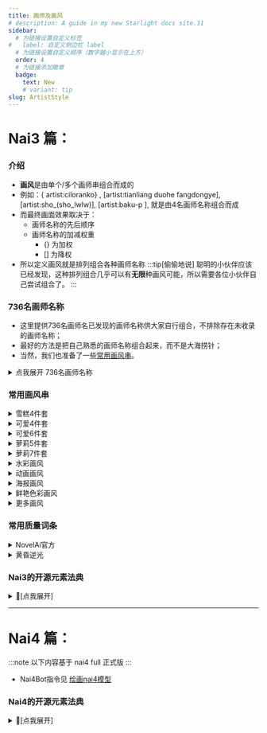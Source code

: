 ```yaml
---
title: 画师及画风
# description: A guide in my new Starlight docs site.11
sidebar:
  # 为链接设置自定义标签
#   label: 自定义侧边栏 label
  # 为链接设置自定义顺序（数字越小显示在上方）
  order: 4
  # 为链接添加徽章
  badge:
    text: New
    # variant: tip
slug: ArtistStyle
---
```


# Nai3 篇：

### 介绍
- **画风**是由单个/多个画师串组合而成的
- 例如：\{ artist:ciloranko\} , [artist:tianliang duohe fangdongye], [artist:sho_(sho_lwlw)], [artist:baku-p ],  就是由4名画师名称组合而成
- 而最终画面效果取决于：
  - 画师名称的先后顺序
  - 画师名称的加减权重
    - \{\} 为加权
    - [] 为降权
- 所以定义画风就是排列组合各种画师名称
:::tip[偷偷地说]
聪明的小伙伴应该已经发现，这种排列组合几乎可以有**无限**种画风可能，所以需要各位小伙伴自己尝试组合了。
:::


### 736名画师名称
- 这里提供736名画师名已发现的画师名称供大家自行组合，不排除存在未收录的画师名称；
- 最好的方法是把自己熟悉的画师名称组合起来，而不是大海捞针；
- 当然，我们也准备了一些[常用画风串](#常用画风串)。

<details>
<summary>点我展开 736名画师名称</summary>

:::danger[注意！]
仅供群友查阅，未经允许谢绝转载
:::

```text title="736名画师名称"
artist:ciloranko,
artist:tianliang_duohe_fangdongye,
artist:ningen_mame,
artist:sho_(sho_lwlw),
artist:rhasta,
artist:wlop,
artist:kedama_milk,
artist:ask_(askzy),
artist:as109,
artist:mika_pikazo,
artist:ke-ta,
artist:WANKE,
artist:fuzichoco,
artist:modare,
artist:onineko,
artist:yoneyama_mai,
artist:reoen,
artist:chen_bin,
artist:kawacy,
artist:mignon,
artist:hiten,
artist:ATDAN,
artist:miv4t,
artist:henreader,
artist:sy4,
artist:rei_(sanbonzakura),
artist:mochizuki_kei,
artist:Rella,
artist:anmi,
artist:tidsean,
artist:minaba_hideo,
artist:akizero1510,
artist:cierra_(ra-bit),
artist:kantoku,
artist:cogecha,
artist:ogipote,
artist:kazutake_hazano,
artist:fujiyama,
artist:omone_hokoma_agm,
artist:amazuyu_tatsuki,
artist:toosaka_asagi,
artist:fkey,
artist:miyuki_(miyuki0529),
artist:hitomaru,
artist:alphonse_(white_datura),
artist:akakura,
artist:sheya,
artist:gomzi,
artist:kousaki_rui,
artist:cutesexyrobutts,
artist:liduke,
artist:40hara,
artist:ikeuchi_tanuma,
artist:konya_karasue,
artist:lam_(ramdayo),
artist:nardack,
artist:xinzoruo,
artist:icomochi,
artist:phantom_ix_row,
artist:namie,
artist:pigeon666,
artist:demizu_posuka,
artist:onono_imoko,
artist:shion_(mirudakemann),
artist:rurudo,
artist:binggong_asylum,
artist:tokkyu,
artist:asakuraf,
artist:kuzuvine,
artist:jyt,
artist:maccha_(mochancc),
artist:hxxg,
artist:fagi_(kakikaki),
artist:yoshida_akihiko,
artist:chiaroscuro,
artist:you_shimizu,
artist:kukka,
artist:infukun,
artist:kaamin_(mariarose753),
artist:ishiyumi,
artist:naga_u,
artist:tyakomes,
artist:momoco,
artist:Torino,
artist:houkisei,
artist:yushe_quetzalli,
artist:dino_(dinoartforame),
artist:meion,
artist:yuuhagi_(amaretto-no-natsu),
artist:quasarcake,
artist:fajyobore,
artist:hiro_(dismaless),
artist:miyase_mahiro,
artist:piromizu,
artist:shimatani_azu,
artist:maeka_(kumaekake),
artist:ru_zhai,
artist:shanyao_jiang_tororo,
artist:ryou(ryoutarou),
artist:alchemaniac,
artist:karasu_raven,
artist:hoji(hooooooooji1029),
artist:kinhasu,
artist:momoko_(momopoco),
artist:yuuji_(and),
artist:milk_panda,
artist:yoshinari_you,
artist:baku-p,
artist:zhibuji_loom,
artist:asanagi,
artist:piyodera_mucha,
artist:eufoniuz,
artist:banishment,
artist:mikozin,
artist:yonchan,
artist:pottsness,
artist:shiro9jira,
artist:xilmo,
artist:tsubasa_tsubasa,
artist:redrop,
artist:aki99,
artist:dishwasher1910,
artist:potg(piotegu),
artist:nikorashi-ka,
artist:katahira_masashi,
artist:mikaze_oto,
artist:enkyo_yuuichirou,
artist:ohisashiburi,
artist:gusha_s,
artist:hews,
artist:noyu_(noyu23386566),
artist:nekojira,
artist:zuizi,
artist:observerz,
artist:u_u_zan,
artist:necomi,
artist:ashima_takumi,
artist:hisona_(suaritesumi),
artist:milkychu,
artist:sofra,
artist:yamakawa,
artist:nonco,
artist:daizu_(melon-lemon),
artist:refeia,
artist:sakura_(39ra),
artist:simao_(x_x36131422),
artist:misaka_12003-gou,
artist:cui_(jidanhaidaitang),
artist:nixeu,
artist:bee_(deadflow),
artist:beni_shake,
artist:toi8,
artist:shexyo,
artist:fishine,
artist:ireading,
artist:timbougami,
artist:butterchalk,
artist:happoubi_jin,
artist:rebecca_(keinelove),
artist:mamimi_(mamamimi),
artist:yago8_pp3,
artist:murata_range,
artist:morino_hon,
artist:harada_takehito,
artist:taitai,
artist:luicent,
artist:sumiyao_(amam),
artist:astg,
artist:yamamomo_(plank),
artist:blue-senpai,
artist:tsukareta_san,
artist:aikome_(haikome),
artist:kurumi_(recycllamo),
artist:nekoda_(maoda),
artist:healthyman,
artist:Morikura_En,
artist:wagashi_(dagashiya),
artist:himura_kiseki,
artist:tachikawa_mushimaro,
artist:novelace,
artist:shigure_ui,
artist:alpha_(alpha91),
artist:sencha_(senchat),
artist:say_hana,
artist:dungeon_meshi,
artist:konbu_wakame,
artist:menyoujan,
artist:alp,
artist:murata_yuusuke,
artist:QYS3,
artist:hisakata_souji,
artist:achiki,
artist:skyrick9413,
artist:ishikei,
artist:mashiro_shiki,
artist:silvertsuki,
artist:OKAZU,
artist:chyoel,
artist:norza,
artist:yd_(orange_maru),
artist:rucaco,
artist:himitsu_(hi_mi_tsu_2),
artist:yumenouchi_chiharu,
artist:azuuru,
artist:djheycha,
artist:ponzu(catponz),
artist:stu_dts,
artist:Kyokucho,
artist:kamitoge_supino,
artist:kitaku_(nakamachi_machi),
artist:mandrill,
artist:parsley-f,
artist:dsmile,
artist:ebimomo,
artist:shuri_(84k),
artist:echj,
artist:6_(yuchae),
artist:nadegata,
artist:k00s,
artist:naruse_hirofumi,
artist:quan_(kurisu_tina),
artist:agoto,
artist:popqn,
artist:ribiadan,
artist:qosic,
artist:deadnooodles,
artist:mamuru,
artist:shnva,
artist:ran'ou_(tamago_no_kimi),
artist:ayu_(mog),
artist:sasairebun,
artist:waterkuma,
artist:m_k,
artist:migolu,
artist:rune_(dualhart),
artist:fuya_(tempupupu),
artist:donguri_suzume,
artist:kaede_(sayappa),
artist:rinotuna,
artist:kokaki_mumose,
artist:risui_(suzu_rks),
artist:mochirong,
artist:sora_72-iro,
artist:gawako,
artist:watao,
artist:kase_daiki,
artist:toshizou_(0714),
artist:remsrar,
artist:hayana_neru,
artist:neco,
artist:rokita,
artist:puuzaki_puuna,
artist:mochi_(circle_rin),
artist:fumio_(rsqkr),
artist:huanxiang_heitu,
artist:creayus,
artist:wang_xi,
artist:kinta_(distortion),
artist:misaki12003,
artist:kitada_mo,
artist:bacius,
artist:beijuu,
artist:bukurote,
artist:songjikyo,
artist:shisantian,
artist:ttosom,
artist:KuroBlood,
artist:eip_(pepai),
artist:rukako,
artist:memmo,
artist:hoshi_(snacherubi),
artist:nibiiro_shizuka,
artist:shiratama_(shiratamaco),
artist:bm_tol,
artist:ebifurya,
artist:poco(asahi_age),
artist:nanase_nao,
artist:meito_(maze),
artist:qtonagi,
artist:itomugi-kun,
artist:fujima_takuya,
artist:null_(nyanpyoun),
artist:kani_biimu,
artist:hyouuma,
artist:mafuyu_(chibi21),
artist:mikami_mika,
artist:nuu_(nu-nyu),
artist:amaichi_esora,
artist:amashiro_natsuki,
artist:rubi-samaasanagi,
artist:toraishi_666,
artist:mvv,
artist:saku_usako_(rabbit),
artist:kanzakietc,
artist:sasa_onigiri,
artist:na_tarapisu153,
artist:gochisousama_(tanin050),
artist:takemori_shintarou,
artist:cool-kyou_shinja,
artist:kojima_takeshi,
artist:taketora_suzume,
artist:takeuchi_takashi,
artist:lambda_(kusowarota),
artist:cle_masahiro,
artist:yapo_(croquis_side),
artist:satou_kuuki,
artist:shiokonbu,
artist:zurikishi,
artist:ryota_(ry_o_ta),
artist:kylin,
artist:duoyuanjun,
artist:shimada_fumikane,
artist:ame_(uten_cancel),
artist:Endou_Okito,
artist:oyari_ashito,
artist:tira_27,
artist:void_0,
artist:ogata_tei,
artist:hong_bai,
artist:bigxixi,
artist:allenes,
artist:houraku,
artist:yuno385,
artist:mocha_(cotton),
artist:arsenixc,
artist:hagimorijia,
artist:asou_(asabu202),
artist:sarasadou_dan,
artist:shiina_kuro,
artist:john_kafka,
artist:yueko_(jiayue_wu),
artist:hagi_(ame_hagi),
artist:kuroduki_(pieat),
artist:maeda_hiroyuki,
artist:yutoka_mizu,
artist:suimya,
artist:noco,
artist:miwano_rag,
artist:bow_(bhp),
artist:doujinshi_doujin,
artist:kasumi_(skchkko),
artist:murakami_suigun,
artist:touzai(poppin_phl95),
artist:rolua,
artist:waka(wk4444),
artist:au_(d_elete),
artist:hito_komoru,
artist:zunta,
artist:komota_(kanyou_shoujo),
artist:tabi_(tabisumika),
artist:yuumei,
artist:rin_yuu,
artist:kawakami_masaki,
artist:koh_rd,
artist:k-suwabe,
artist:iuui,
artist:ajishio,
artist:marushin,
artist:solar_(happymonk),
artist:takatsuki_ichi,
artist:bbolalus,
artist:rin31153336,
artist:7010,
artist:yoru_nai,
artist:do_m_kaeru,
artist:hizuki_yayoi,
artist:nikaidou_kou,
artist:kannko_bokujou,
artist:suminagashi,
artist:mokufuu,
artist:koruri,
artist:saru,
artist:romi_(346_ura),
artist:mazjojo,
artist:xssh,
artist:si10ra,
artist:mountain_han,
artist:kahlua,
artist:gin00,
artist:muloli,
artist:higeneko,
artist:goma_satoshi,
artist:potetos7,
artist:azure_(capriccio),
artist:suzumi_(ccroquette),
artist:nanaken_nana,
artist:kotobuki_utage,
artist:shpo,
artist:umishima_senbon,
artist:gsusart,
artist:joman,
artist:shugao,
artist:komeshiro_kasu,
artist:maett,
artist:mo_(kireinamo),
artist:maki_keigo,
artist:maeshima_shigeki,
artist:ssambatea,
artist:miyoshi_yoshimi,
artist:natsuki_teru,
artist:nakano_maru,
artist:dede_(qwea_00000),
artist:takitarou,
artist:shuuko_(s_h_uuko),
artist:mura_karuki,
artist:shacho_(ko_no_ha),
artist:ocha_(popopogg),
artist:kaorihero,
artist:signalviolet,
artist:qi7pi,
artist:baocaizi,
artist:tobimura,
artist:misha_(ohds101),
artist:op_na_yarou,
artist:momose_(oqo),
artist:misekai_555,
artist:kita_senri,
artist:terrajin,
artist:13_(spice!!),
artist:tokiwa_midori_(kyokutou_funamushi),
artist:tama_(tama-s),
artist:tenobe,
artist:203wolves,
artist:matanonki,
artist:topia,
artist:poprication,
artist:barbarian_tk,
artist:nagishiro_mito,
artist:kazepana,
artist:terupancake,
artist:shimhaq,
artist:tsunako,
artist:rosuuri,
artist:shikimi_(yurakuru),
artist:nyum,
artist:rkrk,
artist:syhan,
artist:10mo,
artist:coyucom,
artist:shouu-kun,
artist:gearous,
artist:piripun,
artist:colis,
artist:ponytail_korosuke,
artist:hua_hua_de_meme,
artist:re_ghotion,
artist:hori_(hori_no_su),
artist:wata_(attaka_towel),
artist:saitou_naoki,
artist:koi_(koisan),
artist:idkuroi,
artist:haru_(hiyori-kohal),
artist:tachibana_roku,
artist:midori_foo,
artist:taesi,
artist:inudori,
artist:gya_(144),
artist:clear_glass_(mildmild1311),
artist:ookuma_nekosuke,
artist:gakky,
artist:hajika,
artist:deyui,
artist:kisaragi_yuu_(fallen_sky),
artist:ittokyu,
artist:ucmm,
artist:asatsuki_(fgfff),
artist:hanekoto,
artist:mappaninatta,
artist:kujou_karasuma,
artist:tetsurou_(fe+),
artist:ro\\xa0g\\xa0(oowack),
artist:sogawa,
artist:ainy,
artist:azuumori,
artist:myabit,
artist:miyuki_ruria,
artist:rui_(sugar3),
artist:criis-chan,
artist:aochoku,
artist:mamimu_(ko_cha_22),
artist:kouji_(campus_life),
artist:shirokitsune,
artist:kemachiku,
artist:hagoonha,
artist:haru_(nakajou-28),
artist:luke_(dydansgur),
artist:suisogenshi,
artist:namori,
artist:dadijiji,
artist:reitou_mikan,
artist:yuuka_nonoko,
artist:appleq,
artist:tsukinami_kousuke,
artist:tomozero,
artist:menma_(enaic31),
artist:hoojiro,
artist:turisasu,
artist:momiji_mao,
artist:aak,
artist:yukie_(kusaka_shi),
artist:mamyouda,
artist:miu_(miuuu_721),
artist:lamb-oic029,
artist:rariatto_(ganguri),
artist:keenh,
artist:huwari_(dnwls3010),
artist:mozukuzu_(manukedori),
artist:asazuki_norito,
artist:hyde_(tabakko),
artist:mendou_kusai,
artist:ett,
artist:niichi_(komorebi-palette),
artist:shichigatsu,
artist:akadako,
artist:swordsouls,
artist:sagami_jon,
artist:sui_(suizilla),
artist:dev_(dev0614),
artist:yoon_cook,
artist:nanoless,
artist:kz_oji,
artist:teshima_nari,
artist:yukataro,
artist:honlo,
artist:zuo_daoxing,
artist:yana_mori,
artist:massakasama,
artist:shashaki,
artist:ergot,
artist:nekoya_(liu),
artist:nekoume,
artist:yajuu,
artist:starshadowmagician,
artist:damda,
artist:saiguchi_otoufu,
artist:whoosaku,
artist:reddizen,
artist:sigm@,
artist:katsuobushi_(eba_games),
artist:amezawa_koma,
artist:uenomigi,
artist:kim_eb,
artist:e.o.,
artist:ini_(inunabe00),
artist:tunamayo_(dsasd751),
artist:cocozasa,
artist:mr.lime,
artist:ido_(teketeke),
artist:mochizuki_shiina,
artist:kame_(kamepan44231),
artist:yunamaro,
artist:nekotoufu,
artist:hekiga_(freelot),
artist:jill_07km,
artist:matanukinuki,
artist:kanikama,
artist:sincos,
artist:kouyafu,
artist:atte_nanakusa,
artist:loliconder,
artist:meinoss,
artist:nekonyan,
artist:x,
artist:band-width,
artist:e10,
artist:tooo,
artist:tamanoi_peromekuri,
artist:mx2j,
artist:kobuichi,
artist:tinker_bell,
artist:wasabi_(sekai),
artist:narduck,
artist:kimishima_ao,
artist:Mizumizuni,
artist:kankan33333,
artist:muk_monsieur,
artist:suitenan,
artist:miraa_(chikurin),
artist:isshi_pyuma,
artist:s16xue,
artist:sorairo_len,
artist:dango_(uni_520),
artist:meyoco,
artist:yuzuna99,
artist:yokochou,
artist:bai_lao_shu,
artist:nopossumachine,
artist:amonitto,
artist:falin_thorden,
artist:sawkm,
artist:da_mao_banlangen,
artist:choco_(chocolate_shop),
artist:Fuumi,
artist:Shirabi,
artist:Sayori,
artist:Ichihi,
artist:shoshika8888888,
artist:kurarome,
artist:haneru,
artist:asakai_mocchinu,
artist:monikano,
artist:hakaba_(dairiseki),
artist:shironekoban,
artist:hidulume,
artist:meunhongcha,
artist:jonylaser,
artist:kazuhiro_(tiramisu),
artist:shengtian,
artist:nopetroto,
artist:namiorii,
artist:darklux,
artist:rotroto,
artist:namagome_negi,
artist:shimejinameko,
artist:freng,
artist:riri,
artist:weri,
artist:sciamano240,
artist:pukara,
artist:noah_(tettsui-sole),
artist:OlchaS,
artist:kidmo,
artist:melon22,
artist:kincora,
artist:batako,
artist:38,
artist:kunaboto,
artist:elun_(meido),
artist:kakure_eria,
artist:Jonpei,
artist:icecake,
artist:qizhu,
artist:reeh_(yukuri130),
artist:hougu_souji,
artist:umezawa_itte,
artist:wenquangua,
artist:dokuro_deluxe,
artist:csyday,
artist:mimoza_(96mimo414),
artist:shirable_shiki,
artist:maiqo,
artist:jacknife,
artist:you_guo_chaocai,
artist:douya_(233),
artist:fenrir_(fenriluuu),
artist:gorgeous_mushroom,
artist:yaegashi_nan,
artist:aka_kan,
artist:dm_(dai_miao),
artist:rororogi_mogera,
artist:ideolo,
artist:nababa,
artist:pumpkinspicelatte,
artist:ruton-niki,
artist:asciamano240,
artist:ZED,
artist:carbon12th,
artist:ayagi_daifuku,
artist:usashiro_mani,
artist:phtharticpaul,
artist:Ito_Junji,
artist:atsuage_(kakinop),
artist:tsujii_ruki,
artist:sukja,
artist:takejun,
artist:zantyarz,
artist:saitou_natsuki,
artist:ayul_(ayulneri_92),
artist:yuyu_(yuyuworks),
artist:porforever,
artist:mogumo,
artist:shuz,
artist:saintshiro,
artist:ratatatat74,
artist:harogen_pabirion,
artist:shiroshi_(denpa_eshidan),
artist:kanda_done,
artist:eta,
artist:bison_cangshu,
artist:yunsang,
artist:redi_(rasec_asdjh),
artist:jima,
artist:sarcophage,
artist:bilibili_xiaolu,
artist:Yuko_Shimizu,
artist:kurahana_chinatsu,
artist:ixima,
artist:araki_hirohiko,
artist:tandohark,
artist:muchi_maro,
artist:itou_tatsuya,
artist:hungry_clicker,
artist:imaishi_hiroyuki,
artist:mdf_an,
artist:cha_chya,
artist:ichika_(ichika87),
artist:leviathan_(hikinito0902),
artist:reoenl,
artist:sakimori_(hououbds),
artist:muuran,
artist:nanmokaken,
artist:tokiame,
artist:nineo,
artist:senryoko,
artist:sky_cappuccino,
artist:yuzuyomogi,
artist:riyo_(lyomsnpmp),
artist:kaneko_(bblogtinhan),
artist:xiujia_yihuizi,
artist:shinapuu,
artist:rosumerii,
artist:kishiyo,
artist:ao+beni,
artist:marumoru,
artist:gweda,
artist:kyockcho,
artist:blade_(galaxist),
artist:musashi_(detks),
artist:tomose_shunsaku,
artist:missile228,
artist:kaigen_1025,
artist:nanashi_(nlo),
artist:lm7(op-center),
artist:kuromiya,
artist:avogado6,
artist:tony_taka,
artist:miyo_(ranthath),
artist:daifuku_mame_(kageroudt33),
artist:lpip,
artist:kaninn,
artist:Kinty,
artist:kinako,
artist:tiv,
artist:ixy,
artist:Bae.c,
artist:fangdan_runiu,
```

</details>


### 常用画风串
<details>
<summary>雪糕4件套</summary>

![](../../../assets/artist_img/雪糕4件套_画风.webp)
artist: ciloranko, [Artist: Sho_(sho_LWLW)], [Artist: baku-p], [Artist: Tsubasa_tsubasa],

</details>

<details>
<summary>可爱4件套</summary>

![](../../../assets/artist_img/可爱4件套_画风.webp)
artist:ciloranko , [artist:sho_(sho_lwlw)], [[artist:tianliang_duohe_fangdongye]],[[[[[[artist:kani_biimu]]]]]]

</details>

<details>
<summary>可爱6件套</summary>

![](../../../assets/artist_img/可爱6件套_画风.webp)
artist:ciloranko, [artist:tianliang duohe fangdongye], [artist:sho_(sho_lwlw)], [artist:baku-p], [artist:aki99],

</details>

<details>

<summary>萝莉5件套</summary>

![](../../../assets/artist_img/萝莉5件套_画风.webp)
artist:ciloranko, [artist:tianliang duohe fangdongye], [artist:sho_(sho_lwlw)], [artist:baku-p], [artist:tsubasa_tsubasa],

</details>

<details>
<summary>萝莉7件套</summary>

![](../../../assets/artist_img/萝莉7件套_画风.webp)
artist: ciloranko, [artist: tianliang duohe fangdongye], [artist: sho_(sho_lwlw)], [artist: baku-p], [artist:tsubasa_tsubasa], [[artist:as109]], [[artist:rhasta]],

</details>

<details>
<summary>水彩画风</summary>

![](../../../assets/artist_img/水彩画风_画风.webp)
\{hokori sakuni\}, \{ciloranko\}, \{ke-ta\}, \{houkisei\},\{kedama milk\},

</details>

<details>
<summary>动画画风</summary>

![](../../../assets/artist_img/动画画风_画风.webp)
artist:pu hua, artist:shiratamaco, artist:tianliang duohe fangdongye, 

</details>

<details>
<summary>海报画风</summary>

![](../../../assets/artist_img/海报画风_画风.webp)
artist:ciloranko, \{artist:menthako\}, \{artist:tianliang duohe fangdongye\}, [artist:sho (sho lwlw)], [artist:baku-p], [[[artist:tsubasa tsubasa]]], artist: kemo camotli,

</details>

<details>
<summary>鲜艳色彩画风</summary>

![](../../../assets/artist_img/鲜艳色彩画风_画风.webp)
[artist:ningen_mame], \{\{\{ciloranko}}}, [artist:sho_(sho_lwlw)], [[artist:rhasta]], [artist:wlop], [artist:ke-ta],

</details>

<details>
<summary>更多画风</summary>

（请潜伏在[群里](/aboutus)获取）
![广子](../../../assets/教程中图片/广子.jpg)

</details>

### 常用质量词条

<details>
<summary>NovelAi官方</summary>

best quality, amazing quality, very aesthetic,absurdres

</details>

<details>
<summary>黄昏逆光</summary>

realistic,reverse light,golden light, best quality, amazing quality, very aesthetic,absurdres

</details>

### Nai3的开源元素法典

<details>
<summary>🍓[点我展开]</summary>
<LinkCard
  title="Nai3Bot教程"
  description="与本网站同源"
  href="https://docs.qq.com/sheet/DZWx4cmtudEdiem9w"
/><LinkCard
  title="300画风法典"
  description="NAI3画风收集和研究"
  href="https://www.nep6.com:8806/"
/>
<LinkCard
  title="精简200画师法典"
  description="本表格为精简版纯粹的个人向榜单，内容有不可避的不完善和偏向性等问题"
  href="https://docs.qq.com/sheet/DSUd5eGRCZ0tFcGZJ"
/>
<LinkCard
  title="500画风-NovelAI V3示例"
  description="1.感谢群友们的辛苦付出，经过漫长的测试、整理、编辑，本书于2023年12月5日全面开放。"
  href="https://docs.qq.com/doc/DRFdnb01mQXVBUm12"
/>
<LinkCard
  title="109画风-NovelAI V3"
  description="109画师融合串"
  href="https://docs.google.com/spreadsheets/d/1eGBy8WKavBtG2SKz8p8coP4k-kMilweR70zCMj-QGbM"
/>
<LinkCard
  title="N3tag组合整理"
  description="包含画风、服装、动作等"
  href="https://docs.google.com/spreadsheets/d/1Cmow8ztf5YWyT90lVKSy50d6UN5nQ3TqRRIusP4MyFo/edit?pli=1&gid=737019672#gid=737019672"
/>
<LinkCard
  title="15000张画师参考图片网盘"
  description="2024年1月8日统一的生成參數重新生成了所有樣本"
  href="https://mega.nz/folder/AE8mFI4Z#t2A1tm6HYiXOHOj9Fk8Ncw"
/>
<LinkCard
  title="AI绘图查表"
  description="Google文档，47种常见画风"
  href="https://docs.google.com/spreadsheets/d/1eGBy8WKavBtG2SKz8p8coP4k-kMilweR70zCMj-QGbM/edit?gid=1674089997#gid=1674089997"
/>


</details>

---

# Nai4 篇：

:::note
以下内容基于 nai4 full 正式版
:::

- Nai4Bot指令见 [绘画nai4模型](../nai3bot指南/绘画nai4模型/#bot指令)

### Nai4的开源元素法典

<details>
<summary>🍈[点我展开]</summary>


<LinkCard
  title="Nai4画风测试1"
  description="基于nai4预览版"
  href="https://docs.qq.com/sheet/DRHFZbHV2eW9JWkFN"
/>


<LinkCard
  title="Nai4画风测试2"
  description="基于nai4 full正式版"
  href="https://docs.google.com/spreadsheets/d/e/2PACX-1vSNQvkv6vK5C12DeLm8FZQQUKkWgKZ3c_XAztLJ2XZ67u8OxwM0dJ50HQf55y31MVd6j3iXkX2Wk7T_/pubhtml#"
/>


<LinkCard
  title="NoobAI-XL画风1"
  description="NoobAI-XL V-Pred 1.0 Version 画风对比"
  href="https://noobai.wall-breaker-no4.xyz/batch/noobai-xl-vpred-1"
/>


<LinkCard
  title="NOOBXL1.0 单画师"
  description="NOOB 1.0版本 8888 单画师测试"
  href="https://docs.qq.com/sheet/DZGxRSXhvcmNmeHFv?tab=9v7zie"
/>

</details>


